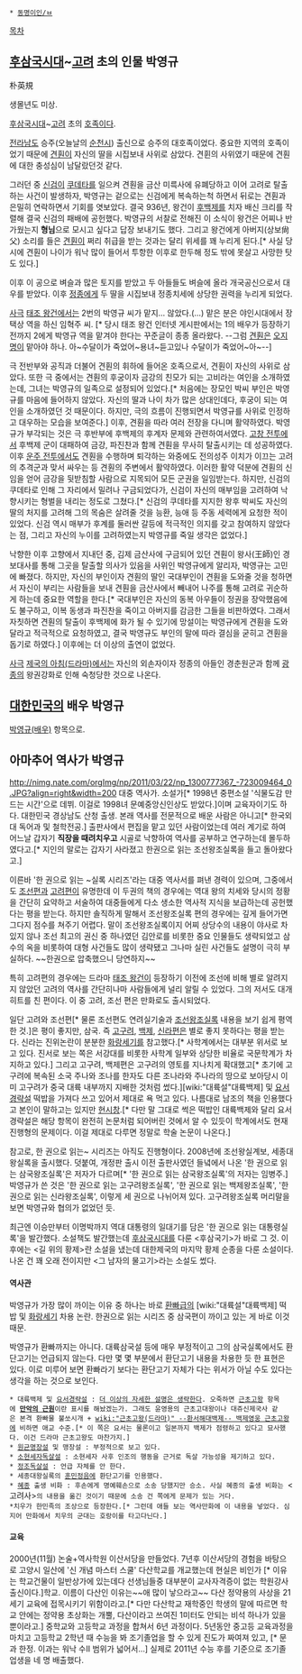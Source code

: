  * [[동명이인/ㅂ]]

[[목차]]
== [[후삼국시대]]~[[고려]] 초의 인물 박영규 ==
朴英規

생몰년도 미상.

[[후삼국시대]]~[[고려]] 초의 [[호족]]이다.

[[전라남도]] 승주(오늘날의 [[순천시]]) 출신으로 승주의 대호족이었다. 중요한 지역의 호족이었기 때문에 [[견훤]]이 자신의 딸을 시집보내 사위로 삼았다. 견휜의 사위였기 때문에 견훤에 대한 충성심이 남달랐던것 같다.

그러던 중 [[신검]]이 [[쿠데타]]를 일으켜 견훤을 금산 미륵사에 유폐당하고 이어 고려로 탈출하는 사건이 발생하자, 박영규는 겉으로는 신검에게 복속하는척 하면서 뒤로는 견훤과 은밀히 연락하면서 기회를 엿보았다. 결국 936년, 왕건이 [[후백제]]를 치자 배신 크리를 작렬해 결국 신검의 패배에 공헌했다. 박영규의 서찰로 전해진 이 소식이 왕건은 어찌나 반가웠는지 '''형님'''으로 모시고 싶다고 답장 보내기도 했다. 그리고 왕건에게 아버지(상보尙父) 소리를 들은 [[견훤]]이 쩌리 취급을 받는 것과는 달리 위세를 꽤 누리게 된다.[* 사실 당시에 견훤이 나이가 워낙 많이 들어서 투항한 이후로 한두해 정도 밖에 못살고 사망한 탓도 있다.]

이후 이 공으로 벼슬과 많은 토지를 받았고 두 아들들도 벼슬에 올라 개국공신으로서 대우를 받았다. 이후 [[정종]]에게 두 딸을 시집보내 정종치세에 상당한 권력을 누리게 되었다.

[[사극]] [[태조 왕건]]에서는 2번의 박영규 씨가 맡지… 않았다.(…) 맡은 분은 야인시대에서 장택상 역을 하신 임혁주 씨. [* 당시 태조 왕건 인터넷 게시판에서는 1의 배우가 등장하기 전까지 2에게 박영규 역을 맡겨야 한다는 꾸준글이 종종 올라왔다. --그럼 [[견훤]]은 [[오지명]]이 맡아야 하나. 아~수달이가 죽었어~용녀~듣고있나 수달이가 죽었어~아~--]
 
극 전반부와 공직과 더불어 견훤의 휘하에 들어온 호족으로서, 견훤이 자신의 사위로 삼았다. 또한 극 중에서는 견훤의 후궁이자 금강의 친모가 되는 고비라는 여인을 소개하였는데, 그녀는 박영규의 일족으로 설정되어 있었다.[* 처음에는 장모인 박씨 부인은 박영규를 마음에 들어하지 않았다. 자신의 딸과 나이 차가 많은 상대인데다, 후궁이 되는 여인을 소개하였던 것 때문이다. 하지만, 극의 흐름이 진행되면서 박영규를 사위로 인정하고 대우하는 모습을 보여준다.] 이후, 견훤을 따라 여러 전장을 다니며 활약하였다. 박영규가 부각되는 것은 극 후반부에 후백제의 후계자 문제와 관련하여서였다. [[고창 전투]]에서 후백제 군이 대패하여 금강, 파진찬과 함께 견훤을 무사히 탈출시키는 데 성공하였다. 이후 [[운주 전투]]에서도 견훤을 수행하며 퇴각하는 와중에도 전의성주 이치가 이끄는 고려의 추격군과 맞서 싸우는 등 견훤의 주변에서 활약하였다. 이러한 활약 덕분에 견훤의 신임을 얻어 금강을 뒷받침할 사람으로 지목되어 모든 군권을 일임받는다. 하지만, 신검의 쿠데타로 인해 그 자리에서 밀려나 구금되었다가, 신검이 자신의 매부임을 고려하여 낙향시키는 형벌을 내리는 정도로 그쳤다.[* 신검의 쿠데타를 지지한 왕후 박씨도 자신의 딸의 처지를 고려해 그의 목숨은 살려줄 것을 능환, 능애 등 주동 세력에게 요청한 적이 있었다. 신검 역시 매부가 후계를 둘러싼 갈등에 적극적인 의지를 갖고 참여하지 않았다는 점, 그리고 자신의 누이를 고려하였는지 박영규를 죽일 생각은 없었다.]

낙향한 이후 고향에서 지내던 중, 김제 금산사에 구금되어 있던 견훤이 왕사(王師)인 경보대사를 통해 그곳을 탈출할 의사가 있음을 사위인 박영규에게 알리자, 박영규는 고민에 빠졌다. 하지만, 자신의 부인이자 견훤의 딸인 국대부인이 견훤을 도와줄 것을 청하면서 자신이 부리는 사람들을 보내 견훤을 금산사에서 빼내어 나주를 통해 고려로 귀순하게 하는데 중요한 역할을 한다.[* 국대부인은 자신의 동복 아우들이 정권을 장악했음에도 불구하고, 이복 동생과 파진찬을 죽이고 아버지를 감금한 그들을 비판하였다. 그래서 자칫하면 견훤의 탈출이 후백제에 화가 될 수 있기에 망설이는 박영규에게 견훤을 도와달라고 적극적으로 요청하였고, 결국 박영규도 부인의 말에 따라 결심을 굳히고 견훤을 돕기로 하였다.] 이후에는 더 이상의 출연이 없었다.
 
[[사극]] [[제국의 아침(드라마)]]에서는 자신의 외손자이자 정종의 아들인 경춘원군과 함께 [[광종]]의 왕권강화로 인해 숙청당한 것으로 나온다.

== [[대한민국]]의 배우 박영규 ==
[[박영규(배우)]] 항목으로.

== 아마추어 역사가 박영규 ==
http://nimg.nate.com/orgImg/np/2011/03/22/np_1300777367_-723009464_0.JPG?align=right&width=200
대중 역사가. 소설가[* 1998년 중편소설 '식물도감 만드는 시간'으로 데뷔. 이걸로 1998녀 문예중앙신인상도 받았다.]이며 교육자이기도 하다. 대한민국 경상남도 산청 출생. 본래 역사를 전문적으로 배운 사람은 아니고[* 한국외대 독어과 및 철학전공.] 출판사에서 편집을 맡고 있던 사람이었는데 여러 계기로 하여 어느날 갑자기 '''직장을 때려치우고''' 시골로 낙향하여 역사를 공부하고 연구하는데 몰두하였다고.[* 지인의 말로는 갑자기 사라졌고 한권으로 읽는 조선왕조실록을 들고 돌아왔다고.]

이른바 '한 권으로 읽는 ~실록 시리즈'라는 대중 역사서를 펴낸 경력이 있으며, 그중에서도 [[조선]]편과 [[고려]]편이 유명한데 이 두권의 책의 경우에는 역대 왕의 치세와 당시의 정황을 간단히 요약하고 서술하여 대중들에게 다소 생소한 역사적 지식을 보급하는데 공헌했다는 평을 받는다. 하지만 솔직하게 말해서 조선왕조실록 편의 경우에는 깊게 들어가면 그다지 점수를 쳐주기 어렵다. 말이 조선왕조실록이지 어찌 상당수의 내용이 야사로 차 있지 않나 조선 최고의 권신 중 하나였던 김안로를 비롯한 중요 인물들도 생략되었고 삼수의 옥을 비롯하여 대형 사건들도 많이 생략됐고 그나마 실린 사건들도 설명이 극히 부실하다. ~~한권으로 압축했으니 당연하지~~

특히 고려편의 경우에는 드라마 [[태조 왕건]]이 등장하기 이전에 조선에 비해 별로 알려지지 않았던 고려의 역사를 간단히나마 사람들에게 널리 알릴 수 있었다. 그의 저서도 대개 히트를 친 편이다. 이 중 고려, 조선 편은 만화로도 출시되었다.

일단 고려와 조선편[* 물론 조선편도 연려실기술과 [[조선왕조실록]] 내용을 보기 쉽게 평역한 것.]은 평이 좋지만, 삼국. 즉 [[고구려]], [[백제]], [[신라]]편은 별로 좋지 못하다는 평을 받는다. 신라는 진위논란이 분분한 [[화랑세기]]를 참고했다.[* 사학계에서는 대부분 위서로 보고 있다. 진서로 보는 쪽은 서강대를 비롯한 사학계 일부와 상당한 비율로 국문학계가 차지하고 있다.] 그리고 고구려, 백제편은 고구려의 영토를 지나치게 확대했고[* 초기에 고구려에 복속된 소국 주나와 조나를 한자도 다른 조나라와 주나라의 땅으로 보아당시 이미 고구려가 중국 대륙 내부까지 지배한 것처럼 썼다.][wiki:"대륙설"대륙백제] 및 [[요서경략설]] 떡밥을 가져다 쓰고 있어서 제대로 욕 먹고 있다. 나름대로 남조의 책을 인용했다고 본인이 말하고는 있지만 [[현시창]].[* 다만 말 그대로 썩은 떡밥인 대륙백제와 달리 요서경략설은 해당 항목이 완전히 논문처럼 되어버린 것에서 알 수 있듯이 학계에서도 현재 진행형의 문제이다. 이걸 제대로 다루면 정말로 학술 논문이 나온다.]

참고로, 한 권으로 읽는~ 시리즈는 아직도 진행형이다. 2008년에 조선왕실계보, 세종대왕실록을 출시했다. 덧붙여, 개정판 출시 이전 출판사였던 들녘에서 나온 '한 권으로 읽는 삼국왕조실록'은 저자가 다르며[* '한 권으로 읽는 삼국왕조실록'의 저자는 임병주.] 박영규가 쓴 것은 '한 권으로 읽는 고구려왕조실록', '한 권으로 읽는 백제왕조실록', '한 권으로 읽는 신라왕조실록', 이렇게 세 권으로 나뉘어져 있다. 고구려왕조실록 머리말을 보면 박영규와 협의가 없었던 듯.

최근엔 이승만부터 이명박까지 역대 대통령의 일대기를 담은 '한 권으로 읽는 대통령실록'을 발간했다.
소설책도 발간했는데 [[후삼국시대]]를 다룬 <후삼국기>가 바로 그 것. 이후에는 <길 위의 황제>란 소설을 냈는데 대한제국의 마지막 황제 순종을 다룬 소설이다. 나온 건 꽤 오래 전이지만 <그 남자의 물고기>라는 소설도 썼다.

==== 역사관 ====
박영규가 가장 많이 까이는 이유 중 하나는 바로 [[환빠]]급의 [wiki:"대륙설"대륙백제] 떡밥 및 [[화랑세기]] 차용 논란. 한권으로 읽는 시리즈 중 삼국편이 까이고 있는 게 바로 이것 때문.

박영규가 환빠까지는 아니다. 대륙삼국설 등에 매우 부정적이고 그의 삼국실록에서도 환단고기는 언급되지 않는다. 다만 몇 몇 부분에서 환단고기 내용을 차용한 듯 한 표현은 있다. 이로 미루어 보면 환빠라기 보다는 환단고기 자체가 다는 위서가 아닐 수도 있다는 생각을 하는 것으로 보인다.

 * 대륙백제 및 [[요서경략설]] : [[더 이상의 자세한 설명은 생략한다]]. 오죽하면 [[근초고왕]] 항목에 '''[[만악의 근원]]'''이란 표시를 해놨겠는가. 그래도 윤영용의 근초고대왕이나 대쥬신제국사 같은 본격 환빠물 불쏘시개 + [[wiki:"근초고왕(드라마)" --환서해대백제-- 백제영웅 근초고왕]]에 비하면 애교 수준.[* 이 쪽은 요서는 물론이고 일본까지 백제가 점령하고 있다고 묘사했다. 이건 드라마 근초고왕도 마찬가지.]
 * [[원균]]명장설 및 맹장설 : 부정적으로 보고 있다.
 * [[소현세자]]독살설 : 소현세자 사후 인조의 행동을 근거로 독살 가능성을 제기하고 있다.
 * [[정조]]독살설 : 언급 자체를 안 한다.
 * 세종대왕실록의 [[훈민정음]]에 환단고기를 인용했다. 
 * [[혜종]] 출생 비화 : 후손에게 명예훼손으로 소송 당했지만 승소. 사실 혜종의 출생 비화는 <고려사>의 내용을 옮긴 것이기 때문에 소송 건 쪽에게 문제가 있는 거다.
 *치우가 한민족의 조상으로 등장한다.[* 그런데 애들 보는 역사만화에 이 내용을 넣었다. 심지어 만화에서 치우의 군대는 호랑이를 타고다닌다.]

==== 교육 ====
2000년(11월) 논술+역사학원 이산서당을 만들었다. 7년후 이산서당의 경험을 바탕으로 고양시 일산에 '신 개념 마스터 스쿨' 다산학교를 개교했는데 현실은 비인가 [* 이유는 학교건물이 일반상가에 있는데다 선생님들중 대부분이 교사자격증이 없는 학원강사 출신이다.]학교. 이름이 다산인 이유는~~애 많이 낳으라고~~ 다산 정약용의 사상을 21세기 교육에 접목시키기 위함이라고.[* 다만 다산학교 재학중인 학생의 말에 따르면 학교 안에는 정약용 초상화는 개뿔, 다산이라고 쓰여진 1미터도 안되는 비석 하나가 있을 뿐이라고.] 중학교와 고등학교 과정을 합쳐서 6년 과정이다. 5년동안 중고등 교육과정을 마치고 고등학교 2학년 때 수능을 봐 조기졸업을 할 수 있게 진도가 짜여져 있고, [* 문과 한정. 이과는 워낙 수II 범위가 넓어서...] 실제로 2011년 수능 후를 기준으로 조기졸업생을 네 명 배출했다.
